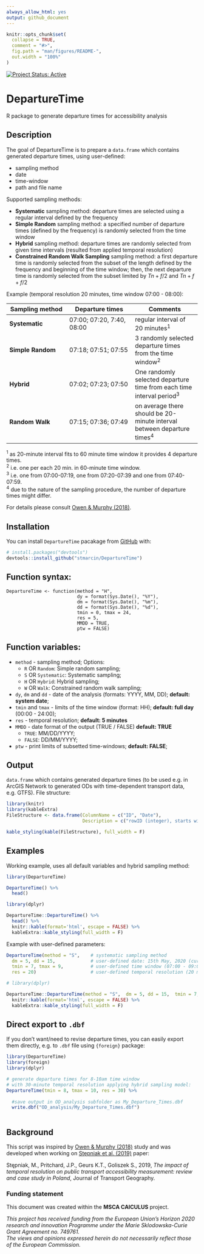 ```yaml
---
always_allow_html: yes
output: github_document
---
```


<!-- README.md is generated from README.Rmd. Please edit that file -->

```r
knitr::opts_chunk$set(
  collapse = TRUE,
  comment = "#>",
  fig.path = "man/figures/README-",
  out.width = "100%"
)
```

<!-- badges: start -->
[![Project Status: Active](http://www.repostatus.org/badges/latest/active.svg)](http://www.repostatus.org/#active) 
<!-- badges: end -->

# DepartureTime

R package to generate departure times for accessibility analysis

## Description

The goal of DepartureTime is to prepare a `data.frame` which contains generated departure times, using user-defined:

+ sampling method
+ date
+ time-window
+ path and file name

Supported sampling methods:

+ **Systematic** sampling method: departure times are selected using a regular interval defined by the frequency 
+ **Simple Random** sampling method: a specified number of departure times (defined by the frequency) is randomly selected from the time window
+ **Hybrid** sampling method: departure times are randomly selected from given time intervals (resulted from applied temporal resolution)
+ **Constrained Random Walk Sampling** sampling method: a first departure time is randomly selected from the subset of the length defined by the frequency and beginning of the time window; then, the next departure time is randomly selected from the subset limited by $Tn+f/2$ and $Tn+f+f/2$

Example (temporal resolution 20 minutes, time window 07:00 - 08:00):

Sampling method | Departure times | Comments
------------ | ------------- | -------------
**Systematic** | 07:00; 07:20, 7:40, 08:00 | regular interval of 20 minutes<sup>1</sup>
**Simple Random** | 07:18; 07:51; 07:55 | 3 randomly selected departure times from the time window<sup>2</sup>
**Hybrid** | 07:02; 07:23; 07:50 | One randomly selected departure time from each time interval period<sup>3</sup>
**Random Walk** | 07:15; 07:36; 07:49 | on average there should be 20-minute interval between departure times<sup>4</sup>

<sup>1</sup>  as 20-minute interval fits to 60 minute time window it provides 4 departure times.   
<sup>2</sup>  i.e. one per each 20 min. in 60-minute time window.  
<sup>3</sup>  i.e. one from 07:00-07:19, one from 07:20-07:39 and one from 07:40-07:59.  
<sup>4</sup>  due to the nature of the sampling procedure, the number of departure times might differ.

For details please consult [Owen & Murphy (2018)](https://trid.trb.org/view/1497217).

## Installation

You can install `DepartureTime` pacakage from [GitHub](https://github.com/) with:

``` r
# install.packages("devtools")
devtools::install_github("stmarcin/DepartureTime")
```

## Function syntax:

```
DepartureTime <- function(method = "H",
                          dy = format(Sys.Date(), "%Y"),  
                          dm = format(Sys.Date(), "%m"), 
                          dd = format(Sys.Date(), "%d"),
                          tmin = 0, tmax = 24,
                          res = 5,
                          MMDD = TRUE,
                          ptw = FALSE)
```

## Function variables:

+ `method` - sampling method; Options:
    + `R` OR `Random`: Simple random sampling;
    + `S` OR `Systematic`: Systematic sampling;
    + `H` OR `Hybrid`: Hybrid sampling;
    + `W` OR `Walk`: Constrained random walk sampling;
+ `dy`, `dm` and `dd` - date of the analysis (formats: YYYY, MM, DD); **default: system date**;
+ `tmin` and `tmax` - limits of the time window (format: HH); **default: full day** (00:00 - 24:00);
+ `res` - temporal resolution; **default: 5 minutes**
+ `MMDD` - date format of the output (TRUE / FALSE) **default: TRUE**
    + `TRUE`: MM/DD/YYYY;
    + `FALSE`: DD/MM/YYYY;
+ `ptw` - print limits of subsetted time-windows; **default: FALSE**;


## Output

`data.frame` which contains generated departure times (to be used e.g. in ArcGIS Network to generated ODs with time-dependent transport data, e.g. GTFS). File structure:

```r
library(knitr)
library(kableExtra)
FileStructure <- data.frame(ColumnName = c("ID", "Date"),
                            Description = c("rowID (integer), starts with 0", "Departure date & hour"))

kable_styling(kable(FileStructure), full_width = F)
```


## Examples

Working example, uses all default variables and hybrid sampling method:

```R
library(DepartureTime)

DepartureTime() %>% 
  head()
```

```r
library(dplyr)

DepartureTime::DepartureTime() %>% 
  head() %>% 
  knitr::kable(format='html', escape = FALSE) %>% 
  kableExtra::kable_styling(full_width = F)
```


Example with user-defined parameters:
```r
DepartureTime(method = "S",    # systematic sampling method
  dm = 5, dd = 15,             # user-defined date: 15th May, 2020 (current year)
  tmin = 7, tmax = 9,          # user-defined time window (07:00 - 09:00)
  res = 20)                    # user-defined temporal resolution (20 minutes)
```

```r
# library(dplyr)

DepartureTime::DepartureTime(method = "S",  dm = 5, dd = 15,  tmin = 7, tmax = 9, res = 20) %>% 
  knitr::kable(format='html', escape = FALSE) %>% 
  kableExtra::kable_styling(full_width = F)
```

## Direct export to `.dbf`

If you don't want/need to revise departure times, you can easily export them directly, e.g. to `.dbf` file using `{foreign}` package:

```r
library(DepartureTime)
library(foreign)
library(dplyr)

# generate departure times for 8-10am time window 
# with 30-minute temporal resolution applying hybrid sampling model:
DepartureTime(tmin = 8, tmax = 10, res = 30) %>% 
  
  #save output in OD_analysis subfolder as My_Departure_Times.dbf
  write.dbf("OD_analysis/My_Departure_Times.dbf")
  
```

## Background

This script was inspired by [Owen & Murphy (2018)](https://trid.trb.org/view/1497217) study and was developed when working on [Stępniak et al. (2019)](https://doi.org/10.1016/j.jtrangeo.2019.01.007) paper:

Stępniak, M., Pritchard, J.P., Geurs K.T., Goliszek S., 2019, *The impact of temporal resolution on public transport accessibility measurement: review and case study in Poland*, Journal of Transport Geography.


### Funding statement

This document was created within the **MSCA CAlCULUS** project.  

*This project has received funding from the European Union's Horizon 2020 research and innovation Programme under the Marie Sklodowska-Curie Grant Agreement no. 749761.*  
*The views and opinions expressed herein do not necessarily reflect those of the European Commission.*


